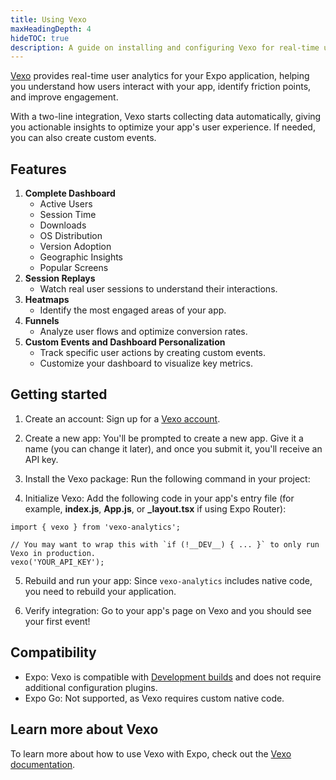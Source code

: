 ```yaml
---
title: Using Vexo
maxHeadingDepth: 4
hideTOC: true
description: A guide on installing and configuring Vexo for real-time user analytics.
---
```



[Vexo](https://www.vexo.co/) provides real-time user analytics for your Expo application, helping you understand how users interact with your app, identify friction points, and improve engagement.

With a two-line integration, Vexo starts collecting data automatically, giving you actionable insights to optimize your app's user experience. If needed, you can also create custom events.

## Features

1. **Complete Dashboard**
   - Active Users
   - Session Time
   - Downloads
   - OS Distribution
   - Version Adoption
   - Geographic Insights
   - Popular Screens
2. **Session Replays**
   - Watch real user sessions to understand their interactions.
3. **Heatmaps**
   - Identify the most engaged areas of your app.
4. **Funnels**
   - Analyze user flows and optimize conversion rates.
5. **Custom Events and Dashboard Personalization**
   - Track specific user actions by creating custom events.
   - Customize your dashboard to visualize key metrics.

## Getting started

1. Create an account: Sign up for a [Vexo account](https://www.vexo.co/).
2. Create a new app: You'll be prompted to create a new app. Give it a name (you can change it later), and once you submit it, you'll receive an API key.
3. Install the Vexo package: Run the following command in your project:

   <Tabs>
     <Tab label="npm">
       <Terminal cmd={['$ npm install vexo-analytics']} />
     </Tab>
     <Tab label="yarn">
       <Terminal cmd={['$ yarn add vexo-analytics']} />
     </Tab>
   </Tabs>

4. Initialize Vexo: Add the following code in your app's entry file (for example, **index.js**,
   **App.js**, or **\_layout.tsx** if using Expo Router):

```tsx app/_layout.tsx
import { vexo } from 'vexo-analytics';

// You may want to wrap this with `if (!__DEV__) { ... }` to only run Vexo in production.
vexo('YOUR_API_KEY');
```

5. Rebuild and run your app: Since `vexo-analytics` includes native code, you need to rebuild your application.

6. Verify integration: Go to your app's page on Vexo and you should see your first event!

## Compatibility

- Expo: Vexo is compatible with [Development builds](/development/introduction/) and does not require additional configuration plugins.
- Expo Go: Not supported, as Vexo requires custom native code.

## Learn more about Vexo

To learn more about how to use Vexo with Expo, check out the [Vexo documentation](https://docs.vexo.co/).
